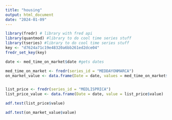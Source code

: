 ---
title: "housing"
output: html_document
date: "2024-01-09"
---

```{r setup, include=FALSE}
library(fredr) # library with fred api
library(quantmod) #library to do cool time series stuff
library(tseries) #library to do cool time series stuff
key <- "d7624a71c19e48320a6bb261ed2dce04"
fredr_set_key(key)
```

```{r}
date <- med_time_on_market$date #gets dates

med_time_on_market <- fredr(series_id = "MEDDAYONMARCA") 
on_market_value <- data.frame(Date = date, values = med_time_on_market$value)


list_price <- fredr(series_id = "MEDLISPRICA")
list_price_value <- data.frame(Date = date, value = list_price$value)

```

```{r}
adf.test(list_price$value)

adf.test(on_market_value$value)

```